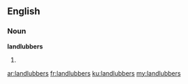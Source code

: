 ==English==

===Noun===
'''landlubbers'''

# {{plural of|landlubber}}

[[ar:landlubbers]]
[[fr:landlubbers]]
[[ku:landlubbers]]
[[my:landlubbers]]